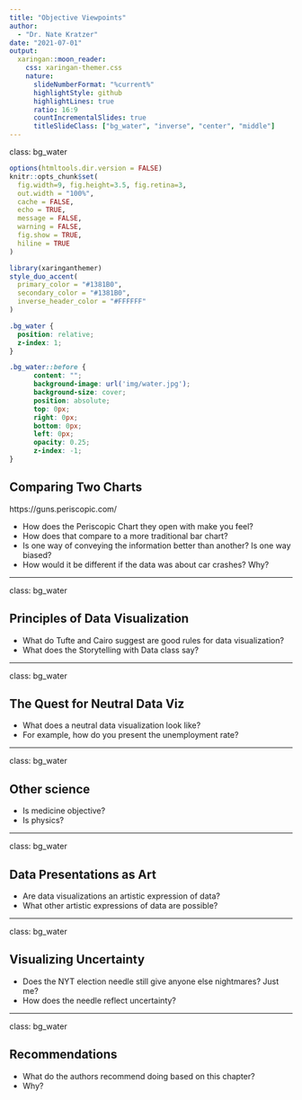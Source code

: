 ```yaml
---
title: "Objective Viewpoints"
author: 
  - "Dr. Nate Kratzer"
date: "2021-07-01"
output:
  xaringan::moon_reader:
    css: xaringan-themer.css
    nature:
      slideNumberFormat: "%current%"
      highlightStyle: github
      highlightLines: true
      ratio: 16:9
      countIncrementalSlides: true
      titleSlideClass: ["bg_water", "inverse", "center", "middle"]
---
```


class: bg_water

```r
options(htmltools.dir.version = FALSE)
knitr::opts_chunk$set(
  fig.width=9, fig.height=3.5, fig.retina=3,
  out.width = "100%",
  cache = FALSE,
  echo = TRUE,
  message = FALSE, 
  warning = FALSE,
  fig.show = TRUE,
  hiline = TRUE
)
```

```r
library(xaringanthemer)
style_duo_accent(
  primary_color = "#1381B0",
  secondary_color = "#1381B0",
  inverse_header_color = "#FFFFFF"
)
```

```css
.bg_water {
  position: relative;
  z-index: 1;
}

.bg_water::before {    
      content: "";
      background-image: url('img/water.jpg');
      background-size: cover;
      position: absolute;
      top: 0px;
      right: 0px;
      bottom: 0px;
      left: 0px;
      opacity: 0.25;
      z-index: -1;
}
```

## Comparing Two Charts

https://guns.periscopic.com/

- How does the Periscopic Chart they open with make you feel? 
- How does that compare to a more traditional bar chart?
- Is one way of conveying the information better than another? Is one way biased?
- How would it be different if the data was about car crashes? Why?

---

class: bg_water

## Principles of Data Visualization

- What do Tufte and Cairo suggest are good rules for data visualization?
- What does the Storytelling with Data class say?

---

class: bg_water

## The Quest for Neutral Data Viz

- What does a neutral data visualization look like?
- For example, how do you present the unemployment rate?

---

class: bg_water

## Other science

- Is medicine objective?
- Is physics? 

---

class: bg_water

## Data Presentations as Art

- Are data visualizations an artistic expression of data?
- What other artistic expressions of data are possible?

---

class: bg_water

## Visualizing Uncertainty

- Does the NYT election needle still give anyone else nightmares? Just me?
- How does the needle reflect uncertainty?

---

class: bg_water

## Recommendations

- What do the authors recommend doing based on this chapter?
- Why?

